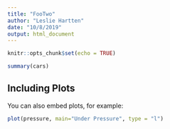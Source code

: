 ```yaml
---
title: "FooTwo"
author: "Leslie Hartten"
date: "10/8/2019"
output: html_document
---
```


```r
knitr::opts_chunk$set(echo = TRUE)
```


```r
summary(cars)
```

## Including Plots

You can also embed plots, for example:

```r
plot(pressure, main="Under Pressure", type = "l")
```

